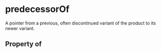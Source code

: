   

# predecessorOf

A pointer from a previous, often discontinued variant of the product to its newer variant.

## Property of



